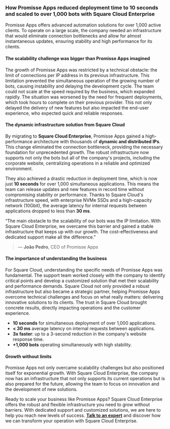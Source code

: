 ### **How Promisse Apps reduced deployment time to 10 seconds and scaled to over 1,000 bots with Square Cloud Enterprise**

Promisse Apps offers advanced automation solutions for over 1,000 active clients. To operate on a large scale, the company needed an infrastructure that would eliminate connection bottlenecks and allow for almost instantaneous updates, ensuring stability and high performance for its clients.

<Alert intent="info" title="Before Square Cloud Enterprise, Promisse Apps faced critical scalability and stability limitations in its infrastructure." />

#### The scalability challenge was bigger than Promisse Apps imagined

The growth of Promisse Apps was restricted by a technical obstacle: the limit of connections per IP address in its previous infrastructure. This limitation prevented the simultaneous operation of the growing number of bots, causing instability and delaying the development cycle. The team could not scale at the speed required by the business, which expanded rapidly. The situation was worsened by the need for frequent deployments, which took hours to complete on their previous provider. This not only delayed the delivery of new features but also impacted the end-user experience, who expected quick and reliable responses.

#### The dynamic infrastructure solution from Square Cloud

By migrating to **Square Cloud Enterprise**, Promisse Apps gained a high-performance architecture with thousands of **dynamic and distributed IPs**. This change eliminated the connection bottleneck, providing the necessary foundation for unprecedented growth. The robust infrastructure now supports not only the bots but all of the company's projects, including the corporate website, centralizing operations in a reliable and optimized environment.

They also achieved a drastic reduction in deployment time, which is now just **10 seconds** for over 1,000 simultaneous applications. This means the team can release updates and new features in record time without compromising stability or performance. Thanks to Square Cloud's infrastructure speed, with enterprise NVMe SSDs and a high-capacity network (10Gbit), the average latency for internal requests between applications dropped to less than **30 ms**.

“The main obstacle to the scalability of our bots was the IP limitation. With Square Cloud Enterprise, we overcame this barrier and gained a stable infrastructure that keeps up with our growth. The cost-effectiveness and dedicated support make all the difference.”

> — **João Pedro**, CEO of Promisse Apps

#### The importance of understanding the business

For Square Cloud, understanding the specific needs of Promisse Apps was fundamental. The support team worked closely with the company to identify critical points and develop a customized solution that met their scalability and performance demands. Square Cloud not only provided a robust infrastructure but also became a strategic partner, helping Promisse Apps overcome technical challenges and focus on what really matters: delivering innovative solutions to its clients. The trust in Square Cloud brought concrete results, directly impacting operations and the customer experience.

- **10 seconds** for simultaneous deployment of over 1,000 applications.
- **\< 30 ms** average latency on internal requests between applications.
- **3x faster**: up to a 3-second reduction in the company's website response time.
- **+1,000 bots** operating simultaneously with high stability.

#### Growth without limits

Promisse Apps not only overcame scalability challenges but also positioned itself for exponential growth. With Square Cloud Enterprise, the company now has an infrastructure that not only supports its current operations but is also prepared for the future, allowing the team to focus on innovation and the development of new solutions.

Ready to scale your business like Promisse Apps?
Square Cloud Enterprise offers the robust and flexible infrastructure you need to grow without barriers. With dedicated support and customized solutions, we are here to help you reach new levels of success.
[**Talk to an expert**](https://squarecloud.app/enterprise) and discover how we can transform your operation with Square Cloud Enterprise.
